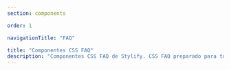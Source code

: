 ```yaml
---
section: components

order: 1

navigationTitle: "FAQ"

title: "Componentes CSS FAQ"
description: "Componentes CSS FAQ de Stylify. CSS FAQ preparado para tu próximo proyecto web. Copy&Paste, sin framework CSS"
---
```


<InteractivePreview
	class="margin-bottom:48px"
	title="FAQ"
	description="Sencillo componente FAQ con un simple efecto de apertura/cierre. En caso de que no quieras la animación, puedes quitar el javascript. Está ahí sólo por la animación."
	htmlSnippet="components/faq"
/>

